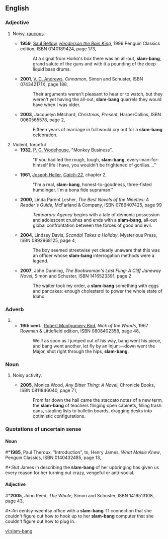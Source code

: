 ==English==
===Adjective===
{{en-adj|pos=[[slam]]-[[bang]]|-}}
# {{onomat}} Noisy, [[raucous]].
#*'''1959''', [[w:Saul Bellow|Saul Bellow]], [[w:Henderson the Rain King|''Henderson the Rain King'']], 1996 Penguin Classics edition, ISBN 0140189424, page 173,
#*:At a signal from Horko's box there was an all-out, '''slam-bang''', grand salute of the guns and with it a pounding of the deep liquid bass drums.
#*'''2001''', [[w:V. C. Andrews|V. C. Andrews]], ''Cinnamon'', Simon and Schuster, ISBN 074342171X, page 188,
#*:Their arguments weren't pleasant to hear or to watch, but they weren't yet having the all-out, '''slam-bang''' quarrels they would have when I was older.
#*'''2003''', Jacquelyn Mitchard, ''Christmas, Present'', HarperCollins, ISBN 0060565578, page 2,
#*:Fifteen years of marriage in full would cry out for a '''slam-bang''' celebration.
#Violent, forceful
#*'''1932''', [[w:P. G. Wodehouse|P. G. Wodehouse]], "Monkey Business",
#*:"If you had led the rough, tough, '''slam-bang''', every-man-for-himself life I have, you wouldn't be frightened of gorillas...."
#*'''1961''', [[w:Joseph Heller|Joseph Heller]], [[w:Catch-22|''Catch-22'']], chapter 2,
#*:"I'm a real, '''slam-bang''', honest-to-goodness, three-fisted humdinger. I'm a bona fide supraman."<!--sic 'supraman'-->
#*'''2000''', Linda Parent Lesher, ''The Best Novels of the Nineties: A Reader's Guide'', McFarland & Company, ISBN 0786407425, page 99
#*:''Temporary Agency'' begins with a tale of demonic possession and adolescent crushes and ends with a '''slam-bang''', all-out global confrontation between the forces of good and evil.
#*'''2004''', Lindsey Davis, ''Scandal Takes a Holiday'', Mysterious Press, ISBN 0892968125, page 4,
#*:The boy seemed streetwise yet clearly unaware that this was an officer whose '''slam-bang''' interrogation methods were a legend.
#*'''2007''', John Dunning, ''The Bookwoman's Last Fling: A Cliff Janeway Novel'', Simon and Schuster, ISBN 1416523391, page 2
#*:The waiter took my order, a '''slam-bang''' something with eggs and pancakes: enough cholesterol to power the whole state of Idaho.

===Adverb===
{{en-adv|pos=[[slam]]-[[bang]]|-}}
#{{rfdef}}
#*'''19th cent.''',<!--can't find exact date, but it should be findable--> [[w:Robert Montgomery Bird|Robert Montgomery Bird]], ''Nick of the Woods'', 1967 Rowman & Littlefield edition, ISBN 0808402358, page 48,
#*:Well! as soon as I jumped out of his way, bang went his piece, and bang went another, let fly by an Injun;—down went the Major, shot right through the hips, '''slam-bang'''.

===Noun===
{{en-noun}}
#{{onomat}} Noisy activity.
#*'''2005''', Monica Wood, ''Any Bitter Thing: A Novel'', Chronicle Books, ISBN 0811846040, page 71,
#*:From far down the hall came the staccato notes of a new term, the '''slam-bang''' of teachers flinging open cabinets, filling trash cans, stapling lists to bulletin boards, dragging desks into optimistic configurations.

===Quotations of uncertain sense===
{{rfc-header|Quotations of uncertain sense}}
====Noun====
#*'''1985''', Paul Theroux, "Introduction", to, Henry James, ''What Maisie Knew'', Penguin Classics, ISBN 0140432485, page 13,
#*:But James in describing the '''slam-bang''' of her upbringing has given us every reason for her turning out crazy, vengeful or anti-social.
====Adjective====
#*'''2005''', John Reed, ''The Whole'', Simon and Schuster, ISBN 1416513108, page 43,
#*:An eentsy-weentsy office with a '''slam-bang''' T1 connection that she couldn't figure out how to hook up to her '''slam-bang''' computer that she couldn't figure out how to plug in.

[[vi:slam-bang]]